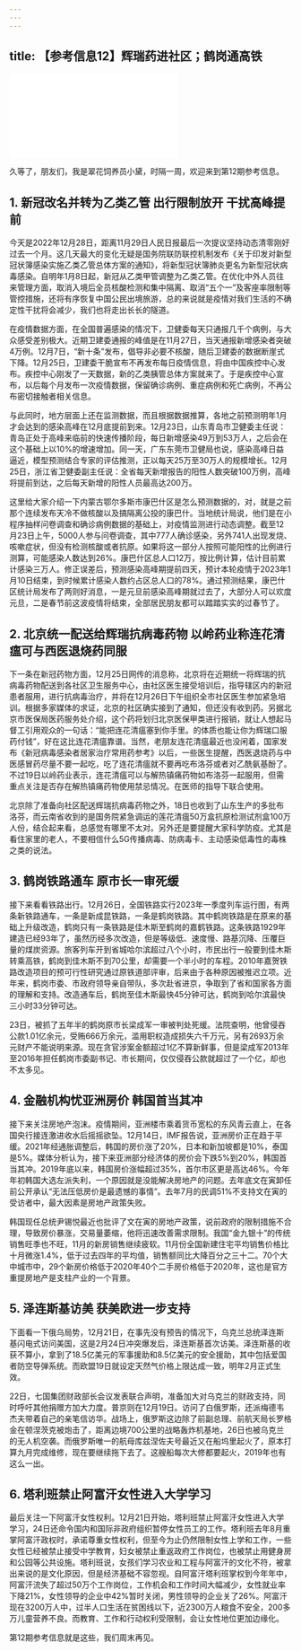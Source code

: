 ```yaml
---
---
---
```

title: 【参考信息12】辉瑞药进社区；鹤岗通高铁
---




<iframe src="//player.bilibili.com/player.html?&bvid=BV193411Q77W&page=1&as_wide=1&high_quality=1&danmaku=1" scrolling="no" border="0" frameborder="no" framespacing="0" allowfullscreen></iframe>



久等了，朋友们，我是翠花饲养员小黛，时隔一周，欢迎来到第12期参考信息。

## 1. 新冠改名并转为乙类乙管 出行限制放开 干扰高峰提前

今天是2022年12月28日，距离11月29日人民日报最后一次提议坚持动态清零刚好过去一个月。这几天最大的变化无疑是国务院联防联控机制发布《关于印发对新型冠状簿感染实施乙类乙管总体方案的通知》，将新型冠状簿肺炎更名为新型冠状病毒感染。自明年1月8日起，新冠从乙类甲管调整为乙类乙管。在优化中外人员往来管理方面，取消入境后全员核酸检测和集中隔离、取消“五个一”及客座率限制等管控措施，还将有序恢复中国公民出境旅游，总的来说就是疫情对我们生活的不确定性干扰将会减少，我们也将走出长长的隧道。

在疫情数据方面，在全国普遍感染的情况下，卫健委每天只通报几千个病例，与大众感受差别极大。近期卫建委通报的峰值是在11月27日，当天通报新增感染者突破4万例。12月7日，“新十条”发布，倡导非必要不核酸，随后卫建委的数据断崖式下降。12月25日，卫建委干脆宣布不再发布每日疫情信息，将由中国疾控中心发布。疾控中心刚发了一天数据，新的乙类胰管总体方案就来了。于是疾控中心宣布，以后每个月发布一次疫情数据，保留确诊病例、重症病例和死亡病例，不再公布密切接触者相关信息。

与此同时，地方层面上还在监测数据，而且根据数据推算，各地之前预测明年1月才会达到的感染高峰在12月底提前到来。12月23日，山东青岛市卫健委主任说：青岛正处于高峰来临前的快速传播阶段，每日新增感染49万到53万人，之后会在这个基础上以10%的增速增加。同一天，广东东莞市卫健局也说，感染高峰日益逼近，模型预测结合专家的评估推测，正以每天25万至30万人的规模增长。12月25日，浙江省卫健委副主任说：全省每天新增报告的阳性人数突破100万例，高峰将提前到达，之后每天新增的阳性人员最高达200万。

这里给大家介绍一下内蒙古鄂尔多斯市康巴什区是怎么预测数据的，对，就是之前那个连续发布天冷不做核酸以及搞隔离公投的康巴什。当地统计局说，他们是在小程序抽样问卷调查和确诊病例数据的基础上，对疫情监测进行动态调整。截至12月23日上午，5000人参与问卷调查，其中777人确诊感染，另外741人出现发烧、咳嗽症状，但没有检测核酸或者抗原。如果将这一部分人按照可能阳性的比例进行测算，可能感染人数达到26%。康巴什区总人口12万，按比例计算，估计目前累计感染三万人。修正误差后，预测感染高峰期提前四天，预计本轮疫情于2023年1月10日结束，到时候累计感染人数约占区总人口的78%。通过预测结果，康巴什区统计局发布了两则好消息，一是元旦前感染高峰期就过去了，大部分人可以欢度元旦，二是春节前这波疫情将结束，全部居民朋友都可以踏踏实实的过春节了。

## 2. 北京统一配送给辉瑞抗病毒药物 以岭药业称连花清瘟可与西医退烧药同服

下一条在新冠药物方面，12月25日网传的消息称，北京将在近期统一将辉瑞的抗病毒药物配送到各社区卫生服务中心，由社区医生接受培训后，指导辖区内的新冠患者服用，进行抗病毒治疗，并将在12月26日下午组织全市社区医生参加紧急培训。根据多家媒体的求证，北京的社区确实接到了通知，但还没有收到药。另据北京市医保局医药服务处介绍，这个药将划归北京医保甲类进行报销，就让人想起马督工引用观众的一句话：“能把连花清瘟塞到你手里。的体质也能让你为辉瑞口服药付钱”，好在这比连花清瘟靠谱。当然，老朋友连花清瘟最近也没闲着，国家发布《新冠病毒感染者居家治疗常用药参考》以后，一些医生提醒，西医退烧药与中医感冒药尽量不要一起吃，吃了连花清瘟就不要再吃布洛芬或者对乙酰氨基酚了。不过19日以岭药业表示，连花清瘟可以与解热镇痛药物如布洛芬一起服用，但需重点关注是否存在解热镇痛药物使用禁忌情况。在医师的指导下联合使用。

北京除了准备向社区配送辉瑞抗病毒药物之外，18日也收到了山东生产的多批布洛芬，而云南省收到的是国务院紧急调运的莲花清瘟50万盒抗原检测试剂盒100万人份，结合起来看，总感觉有哪里不太对。另外还是要提醒大家科学防疫。尤其是看住家里的老人，不要相信什么5G传播病毒、防病毒卡、主动感染低毒性的毒株之类的说法。

## 3. 鹤岗铁路通车 原市长一审死缓

接下来看看铁路出行。12月26日，全国铁路实行2023年一季度列车运行图，有两条新铁路通车，一条是新成昆铁路，一条是鹤岗铁路。其中鹤岗铁路是在原来的基础上升级改造，鹤岗只有一条铁路是佳木斯至鹤岗的嘉鹤铁路。这条铁路1929年建造已经93年了，虽然历经多次改造，但是等级低、速度慢、路基沉降、压覆巨量的煤炭资源。旅客列车开到省城哈尔滨超过八个小时，市民出行一般要到佳木斯转乘高铁，鹤岗到佳木斯不到70公里，却需要一个半小时的车程。2010年嘉贺铁路改造项目的预可行性研究通过原铁道部评审，后来由于各种原因被推迟立项。近年来，鹤岗市委、市政府领导亲自带队，多次赴省进京，争取到了省和国家各方面的理解和支持。改造通车后，鹤岗至佳木斯最快45分钟可达，鹤岗到哈尔滨最快三小时33分钟可达。

23日，被抓了五年半的鹤岗原市长梁成军一审被判处死缓。法院查明，他曾侵吞公款1.01亿余元，受贿666万余元，滥用职权造成损失六千万元，另有2693万余元财产不能说明来源。现在贪官涉案金额超过1亿不算新鲜事，但是梁成军2013年至2016年担任鹤岗市委副书记、市长期间，仅仅侵吞公款就超过了一个亿，却也不太多见。

## 4. 金融机构忧亚洲房价 韩国首当其冲

接下来关注房地产泡沫。疫情期间，亚洲楼市乘着货币宽松的东风青云直上，在各国央行接连激进收水后摇摇欲坠。12月14日，IMF报告说，亚洲房价正在趋于平缓。2021年经通胀调整后，韩国的房价涨了20%，日本和新加坡都是10%，泰国是5%。媒体分析认为，接下来亚洲部分经济体的房价会下跌5%到20%，韩国首当其冲。2019年底以来，韩国房价涨幅超过35%，首尔市区更是高达46%。今年年初韩国大选左派失利，一个原因就是没能解决房地产的问题。去年底文在寅卸任前公开承认“无法压低房价是最遗憾的事情”。去年7月的民调51%不支持文在寅的受访者中，最大因素是房地产政策失败。

韩国现任总统尹锡悦最近也批评了文在寅的房地产政策，说前政府的限制措施不合理，导致房价暴涨，交易量萎缩，他将迅速改善需求限制。我国“金九银十”的传统销售旺季也不旺，11月的新房销售继续疲软。11月份全国新建住宅平均销售价格比十月微涨1.4%，低于过去四年的平均值，销售额同比大降百分之三十二。70个大中城市中，29个新房价格低于2020年40个二手房价格低于2020年，这也是官方重提房地产是支柱产业的一个背景。

## 5. 泽连斯基访美 获美欧进一步支持

下面看一下俄乌局势，12月21日，在事先没有预告的情况下，乌克兰总统泽连斯基闪电式访问美国，这是2月24日冲突爆发后，泽连斯基首次访美。泽连斯基的收获不算小，拿到了18.5亿美元的军事援助和8.5亿美元的安全援助，其中包括爱国者防空导弹系统。而欧盟19日就设定天然气价格上限达成一致，明年2月正式生效。

22日，七国集团财政部长会议发表联合声明，准备加大对乌克兰的财政支持，同时呼吁其他捐赠方加大力度。普京则在12月19日。访问了白俄罗斯，还派梅德韦杰夫带着自己的亲笔信访华。战场上，俄罗斯这边除了前副总理、前航天局长罗格金在顿涅茨克被炮击了，距离边境700公里的战略轰炸机基地，26日也被乌克兰的无人机空袭。而俄罗斯唯一的航母库兹涅佐夫号最近又在船坞里起火了，原本打算九月完成维修，现在要继续拖下去了。这艘船每次大修都要起火，2019年也有这么一出。

## 6. 塔利班禁止阿富汗女性进入大学学习

最后关注一下阿富汗女性权利。12月21日开始，塔利班禁止阿富汗女性进入大学学习，24日还命令国内和国际非政府组织暂停女性员工的工作。塔利班去年8月重掌阿富汗政权时，承诺尊重女性权利，但至今为止仍然限制女性上学和工作，一些女性已经被禁止接受中学教育，妇女被禁止重返政府工作岗位，也被禁止用健身房和公园等公共设施。塔利班说，女孩们学习农业和工程与阿富汗的文化不符，被拿出来说的是文化原因，但是经济基础不容忽视。自阿富汗塔利班掌权到今年年中，阿富汗流失了超过50万个工作岗位，工作机会和工作时间大幅减少，女性就业率下降21%，女性领导的企业中42%暂时关闭，男性领导的企业关了26%。阿富汗现在3200万人中，过半人口生活在贫困线以下，近2300万人粮食不安全，200多万儿童营养不良。而教育、工作和行动权利受限制，会让女性地位更加边缘化。

第12期参考信息就是这些，我们周末再见。
